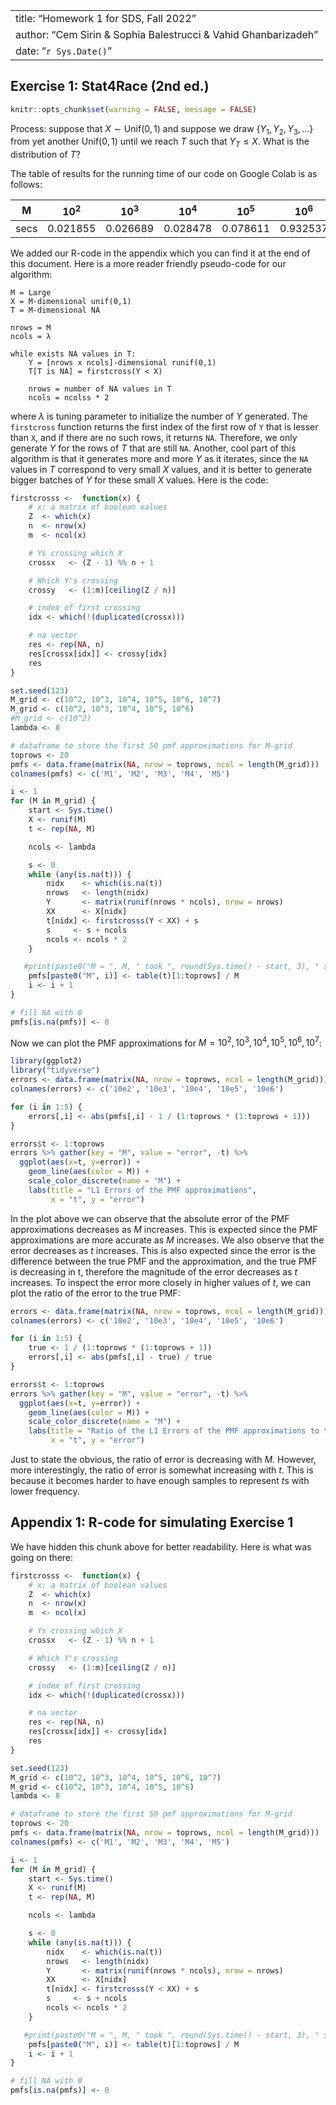 
---
title: "Homework 1 for SDS, Fall 2022"
author: "Cem Sirin & Sophia Balestrucci & Vahid Ghanbarizadeh"
date: "`r Sys.Date()`"
---

## Exercise 1: Stat4Race (2nd ed.)
```r
knitr::opts_chunk$set(warning = FALSE, message = FALSE) 
```

Process: suppose that $X \sim \text{Unif}(0,1)$ and suppose we draw $\{Y_1, Y_2, Y_3, \ldots\}$ from yet another $\text{Unif}(0,1)$ until we reach $T$ such that $Y_T \leq X$. What is the distribution of $T$?

The table of results for the running time of our code on Google Colab is as follows:

| M  | $10^2$ | $10^3$ | $10^4$ | $10^5$ | $10^6$ | $10^7$ |
|----|--------|--------|--------|--------|--------|--------|
|secs|0.021855|0.026689|0.028478|0.078611|0.932537|10.64803|


We added our R-code in the appendix which you can find it at the end of this document. Here is a more reader friendly pseudo-code for our algorithm:

    M = Large
    X = M-dimensional unif(0,1)
    T = M-dimensional NA

    nrows = M
    ncols = λ
    
    while exists NA values in T:
        Y = [nrows x ncols]-dimensional runif(0,1)
        T[T is NA] = firstcross(Y < X)

        nrows = number of NA values in T
        ncols = ncolss * 2

where $\lambda$ is tuning parameter to initialize the number of $Y$ generated. The `firstcross` function returns the first index of the first row of `Y` that is lesser than `X`, and if there are no such rows, it returns `NA`. Therefore, we only generate $Y$ for the rows of $T$ that are still `NA`. Another, cool part of this algorithm is that it generates more and more $Y$ as it iterates, since the `NA` values in $T$ correspond to very small $X$ values, and it is better to generate bigger batches of $Y$ for these small $X$ values. Here is the code:

```r
firstcrosss <-  function(x) {
    # x: a matrix of boolean values
    Z  <- which(x)
    n  <- nrow(x)
    m  <- ncol(x)

    # Ys crossing which X
    crossx   <- (Z - 1) %% n + 1

    # Which Y's crossing
    crossy   <- (1:m)[ceiling(Z / n)]

    # index of first crossing
    idx <- which(!(duplicated(crossx)))

    # na vector
    res <- rep(NA, n)
    res[crossx[idx]] <- crossy[idx]
    res
}

set.seed(123)
M_grid <- c(10^2, 10^3, 10^4, 10^5, 10^6, 10^7)
M_grid <- c(10^2, 10^3, 10^4, 10^5, 10^6)
#M_grid <- c(10^2)
lambda <- 8

# dataframe to store the first 50 pmf approximations for M-grid
toprows <- 20
pmfs <- data.frame(matrix(NA, nrow = toprows, ncol = length(M_grid)))
colnames(pmfs) <- c('M1', 'M2', 'M3', 'M4', 'M5')

i <- 1
for (M in M_grid) {
    start <- Sys.time()
    X <- runif(M)
    t <- rep(NA, M)

    ncols <- lambda

    s <- 0
    while (any(is.na(t))) {
        nidx    <- which(is.na(t))
        nrows   <- length(nidx)
        Y       <- matrix(runif(nrows * ncols), nrow = nrows)
        XX      <- X[nidx]
        t[nidx] <- firstcrosss(Y < XX) + s
        s     <- s + ncols
        ncols <- ncols * 2
    }

   #print(paste0("M = ", M, " took ", round(Sys.time() - start, 3), " seconds"))
    pmfs[paste0("M", i)] <- table(t)[1:toprows] / M
    i <- i + 1
}

# fill NA with 0
pmfs[is.na(pmfs)] <- 0
```

Now we can plot the PMF approximations for $M = 10^2, 10^3, 10^4, 10^5, 10^6, 10^7$:

```r
library(ggplot2)
library("tidyverse")
errors <- data.frame(matrix(NA, nrow = toprows, ncol = length(M_grid)))
colnames(errors) <- c('10e2', '10e3', '10e4', '10e5', '10e6')

for (i in 1:5) {
    errors[,i] <- abs(pmfs[,i] - 1 / (1:toprows * (1:toprows + 1)))
}

errors$t <- 1:toprows
errors %>% gather(key = "M", value = "error", -t) %>% 
  ggplot(aes(x=t, y=error)) + 
    geom_line(aes(color = M)) + 
    scale_color_discrete(name = "M") +
    labs(title = "L1 Errors of the PMF approximations",
         x = "t", y = "error")
```

In the plot above we can observe that the absolute error of the PMF approximations decreases as $M$ increases. This is expected since the PMF approximations are more accurate as $M$ increases. We also observe that the error decreases as $t$ increases. This is also expected since the error is the difference between the true PMF and the approximation, and the true PMF is decreasing in t, therefore the magnitude of the error decreases as $t$ increases. To inspect the error more closely in higher values of $t$, we can plot the ratio of the error to the true PMF:

```r
errors <- data.frame(matrix(NA, nrow = toprows, ncol = length(M_grid)))
colnames(errors) <- c('10e2', '10e3', '10e4', '10e5', '10e6')

for (i in 1:5) {
    true <- 1 / (1:toprows * (1:toprows + 1))
    errors[,i] <- abs(pmfs[,i] - true) / true
}

errors$t <- 1:toprows
errors %>% gather(key = "M", value = "error", -t) %>% 
  ggplot(aes(x=t, y=error)) + 
    geom_line(aes(color = M)) + 
    scale_color_discrete(name = "M") +
    labs(title = "Ratio of the L1 Errors of the PMF approximations to the True PMF",
         x = "t", y = "error")
```

Just to state the obvious, the ratio of error is decreasing with $M$. However, more interestingly, the ratio of error is somewhat increasing with $t$. This is because it becomes harder to have enough samples to represent $t$s with lower frequency. 

## Appendix 1: R-code for simulating Exercise 1

We have hidden this chunk above for better readability. Here is what was going on there:

```r
firstcrosss <-  function(x) {
    # x: a matrix of boolean values
    Z  <- which(x)
    n  <- nrow(x)
    m  <- ncol(x)

    # Ys crossing which X
    crossx   <- (Z - 1) %% n + 1

    # Which Y's crossing
    crossy   <- (1:m)[ceiling(Z / n)]

    # index of first crossing
    idx <- which(!(duplicated(crossx)))

    # na vector
    res <- rep(NA, n)
    res[crossx[idx]] <- crossy[idx]
    res
}

set.seed(123)
M_grid <- c(10^2, 10^3, 10^4, 10^5, 10^6, 10^7)
M_grid <- c(10^2, 10^3, 10^4, 10^5, 10^6)
lambda <- 8

# dataframe to store the first 50 pmf approximations for M-grid
toprows <- 20
pmfs <- data.frame(matrix(NA, nrow = toprows, ncol = length(M_grid)))
colnames(pmfs) <- c('M1', 'M2', 'M3', 'M4', 'M5')

i <- 1
for (M in M_grid) {
    start <- Sys.time()
    X <- runif(M)
    t <- rep(NA, M)

    ncols <- lambda

    s <- 0
    while (any(is.na(t))) {
        nidx    <- which(is.na(t))
        nrows   <- length(nidx)
        Y       <- matrix(runif(nrows * ncols), nrow = nrows)
        XX      <- X[nidx]
        t[nidx] <- firstcrosss(Y < XX) + s
        s     <- s + ncols
        ncols <- ncols * 2
    }

   #print(paste0("M = ", M, " took ", round(Sys.time() - start, 3), " seconds"))
    pmfs[paste0("M", i)] <- table(t)[1:toprows] / M
    i <- i + 1
}

# fill NA with 0
pmfs[is.na(pmfs)] <- 0
```
